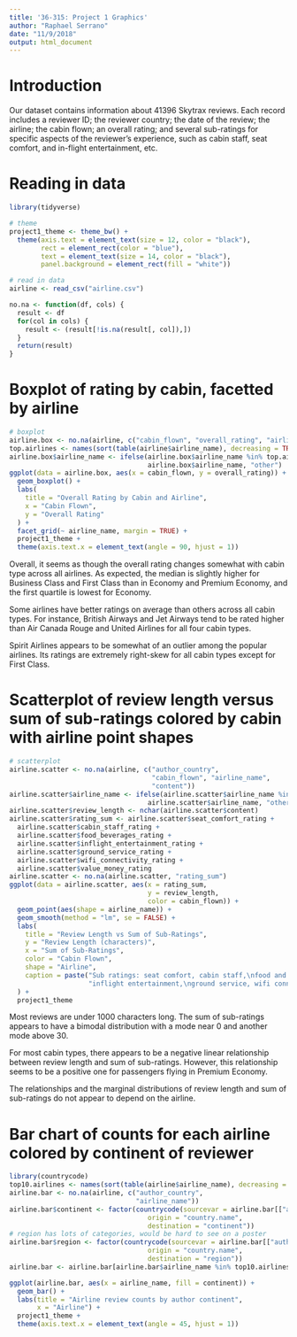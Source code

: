 ```yaml
---
title: '36-315: Project 1 Graphics'
author: "Raphael Serrano"
date: "11/9/2018"
output: html_document
---
```


# Introduction

Our dataset contains information about 41396 Skytrax reviews. Each record includes a reviewer ID; the reviewer country; the date of the review; the airline; the cabin flown; an overall rating; and several sub-ratings for specific aspects of the reviewer's experience, such as cabin staff, seat comfort, and in-flight entertainment, etc.

# Reading in data

```r
library(tidyverse)

# theme
project1_theme <- theme_bw() +
  theme(axis.text = element_text(size = 12, color = "black"),
        rect = element_rect(color = "blue"),
        text = element_text(size = 14, color = "black"),
        panel.background = element_rect(fill = "white"))

# read in data
airline <- read_csv("airline.csv")

no.na <- function(df, cols) {
  result <- df
  for(col in cols) {
    result <- (result[!is.na(result[, col]),])
  }
  return(result)
}
```

# Boxplot of rating by cabin, facetted by airline

```r
# boxplot
airline.box <- no.na(airline, c("cabin_flown", "overall_rating", "airline_name"))
top.airlines <- names(sort(table(airline$airline_name), decreasing = TRUE)[1:5])
airline.box$airline_name <- ifelse(airline.box$airline_name %in% top.airlines,
                                   airline.box$airline_name, "other")
ggplot(data = airline.box, aes(x = cabin_flown, y = overall_rating)) +
  geom_boxplot() +
  labs(
    title = "Overall Rating by Cabin and Airline",
    x = "Cabin Flown",
    y = "Overall Rating"
  ) +
  facet_grid(~ airline_name, margin = TRUE) +
  project1_theme +
  theme(axis.text.x = element_text(angle = 90, hjust = 1))
```

Overall, it seems as though the overall rating changes somewhat with cabin type across all airlines. As expected, the median is slightly higher for Business Class and First Class than in Economy and Premium Economy, and the first quartile is lowest for Economy.

Some airlines have better ratings on average than others across all cabin types. For instance, British Airways and Jet Airways tend to be rated higher than Air Canada Rouge and United Airlines for all four cabin types.

Spirit Airlines appears to be somewhat of an outlier among the popular airlines. Its ratings are extremely right-skew for all cabin types except for First Class.

# Scatterplot of review length versus sum of sub-ratings colored by cabin with airline point shapes

```r
# scatterplot
airline.scatter <- no.na(airline, c("author_country",
                                    "cabin_flown", "airline_name",
                                    "content"))
airline.scatter$airline_name <- ifelse(airline.scatter$airline_name %in% top.airlines,
                                   airline.scatter$airline_name, "other")
airline.scatter$review_length <- nchar(airline.scatter$content)
airline.scatter$rating_sum <- airline.scatter$seat_comfort_rating +
  airline.scatter$cabin_staff_rating +
  airline.scatter$food_beverages_rating +
  airline.scatter$inflight_entertainment_rating +
  airline.scatter$ground_service_rating +
  airline.scatter$wifi_connectivity_rating +
  airline.scatter$value_money_rating
airline.scatter <- no.na(airline.scatter, "rating_sum")
ggplot(data = airline.scatter, aes(x = rating_sum,
                                   y = review_length,
                                   color = cabin_flown)) +
  geom_point(aes(shape = airline_name)) +
  geom_smooth(method = "lm", se = FALSE) +
  labs(
    title = "Review Length vs Sum of Sub-Ratings",
    y = "Review Length (characters)",
    x = "Sum of Sub-Ratings",
    color = "Cabin Flown",
    shape = "Airline",
    caption = paste("Sub ratings: seat comfort, cabin staff,\nfood and beverages,",
                    "inflight entertainment,\nground service, wifi connectivity, value money")
  ) +
  project1_theme
```

Most reviews are under 1000 characters long. The sum of sub-ratings appears to have a bimodal distribution with a mode near 0 and another mode above 30.

For most cabin types, there appears to be a negative linear relationship between review length and sum of sub-ratings. However, this relationship seems to be a positive one for passengers flying in Premium Economy.

The relationships and the marginal distributions of review length and sum of sub-ratings do not appear to depend on the airline.

# Bar chart of counts for each airline colored by continent of reviewer

```r
library(countrycode)
top10.airlines <- names(sort(table(airline$airline_name), decreasing = TRUE)[1:10])
airline.bar <- no.na(airline, c("author_country",
                                "airline_name"))
airline.bar$continent <- factor(countrycode(sourcevar = airline.bar[["author_country"]],
                                   origin = "country.name",
                                   destination = "continent"))
# region has lots of categories, would be hard to see on a poster
airline.bar$region <- factor(countrycode(sourcevar = airline.bar[["author_country"]],
                                   origin = "country.name",
                                   destination = "region"))
airline.bar <- airline.bar[airline.bar$airline_name %in% top10.airlines, ]

ggplot(airline.bar, aes(x = airline_name, fill = continent)) +
  geom_bar() +
  labs(title = "Airline review counts by author continent",
       x = "Airline") +
  project1_theme +
  theme(axis.text.x = element_text(angle = 45, hjust = 1))
```



















